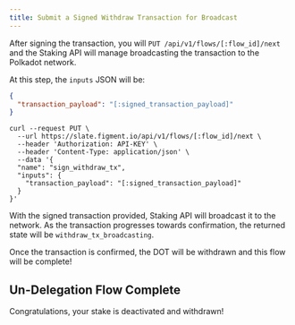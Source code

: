 ```yaml
---
title: Submit a Signed Withdraw Transaction for Broadcast
---
```


After signing the transaction, you will `PUT /api/v1/flows/[:flow_id]/next` and the Staking API will manage broadcasting the transaction to the Polkadot network.

At this step, the `inputs` JSON will be:

```json title="inputs"
{
  "transaction_payload": "[:signed_transaction_payload]"
}
```

```text title="Example curl request"
curl --request PUT \
  --url https://slate.figment.io/api/v1/flows/[:flow_id]/next \
  --header 'Authorization: API-KEY' \
  --header 'Content-Type: application/json' \
  --data '{
  "name": "sign_withdraw_tx",
  "inputs": {
    "transaction_payload": "[:signed_transaction_payload]"
  }
}'
```

With the signed transaction provided, Staking API will broadcast it to the network. As the transaction progresses towards confirmation, the returned state will be `withdraw_tx_broadcasting`.

Once the transaction is confirmed, the DOT will be withdrawn and this flow will be complete!

## Un-Delegation Flow Complete

Congratulations, your stake is deactivated and withdrawn!
